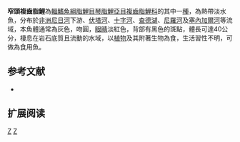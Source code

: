 {{Speciesbox 
| genus = Distichodus
| species = engycephalus
| status = LC
| status_system = IUCN3.1
| authority =  [[Günther|Günther]], 1864
| synonyms = *''Distichodus touteei,Pellegrin, 1906''
}}
'''窄頭複齒脂鯉'''為[[輻鰭魚綱|輻鰭魚綱]][[脂鯉目|脂鯉目]][[琴脂鯉亞目|琴脂鯉亞目]][[複齒脂鯉科|複齒脂鯉科]]的其中一[[種|種]]，為熱帶淡水魚，分布於[[非洲|非洲]][[尼日河|尼日河]]下游、[[伏塔河|伏塔河]]、[[十字河|十字河]]、[[查德湖|查德湖]]、[[尼羅河|尼羅河]]及[[塞內加爾河|塞內加爾河]]等流域，本魚體通常為灰色，吻圓，[[眼睛|眼睛]]淡紅色，背部有黑色的斑點，體長可達40公分，棲息在岩石底質且流動的水域，以[[植物|植物]]及其附著生物為食，生活習性不明，可做為食用魚。

==参考文献==
{{refbegin}}
*{{FishBase_species|genus=Distichodus|species=engycephalus|year=2014|month=1}}
{{refend}}

== 扩展阅读 ==
{{refbegin}}
{{wikispecies-inline|Distichodus engycephalus|窄頭複齒脂鯉}}
{{refend}}
{{Taxonbar|from=Q5679720}}

[[Category:食用魚|Z]]
[[Category:複齒脂鯉屬|Z]]